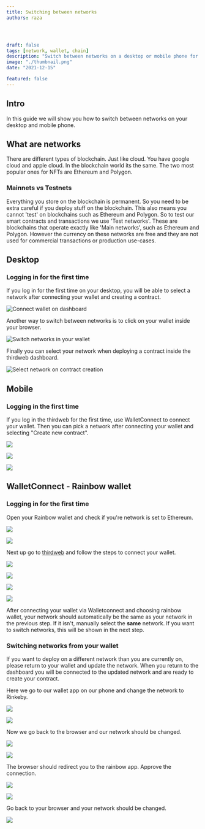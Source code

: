 ```yaml
---
title: Switching between networks
authors: raza




draft: false
tags: [network, wallet, chain]
description: "Switch between networks on a desktop or mobile phone for using the thirdweb dashboard"
image: "./thumbnail.png"
date: "2021-12-15"

featured: false
---
```


## Intro

In this guide we will show you how to switch between networks on your desktop and mobile phone.

## What are networks

There are different types of blockchain. Just like cloud. You have google cloud and apple cloud. In the blockchain world its the same. The two most popular ones for NFTs are Ethereum and Polygon.

### Mainnets vs Testnets

Everything you store on the blockchain is permanent. So you need to be extra careful if you deploy stuff on the blockchain. This also means you cannot 'test' on blockchains such as Ethereum and Polygon. So to test our smart contracts and transactions we use 'Test networks'. These are blockchains that operate exactly like 'Main networks', such as Ethereum and Polygon. However the currency on these networks are free and they are not used for commercial transactions or production use-cases.

## Desktop

### Logging in for the first time

If you log in for the first time on your desktop, you will be able to select a network after connecting your wallet and creating a contract.

![Connect wallet on dashboard](./desktop-dashboard-connect-wallet.png)

Another way to switch between networks is to click on your wallet inside your browser.

![Switch networks in your wallet](./change-network-in-wallet.png)

Finally you can select your network when deploying a contract inside the thirdweb dashboard.

![Select network on contract creation](./select-network-on-create-new-contract.png)

## Mobile

### Logging in the first time

If you log in the thirdweb for the first time, use WalletConnect to connect your wallet. Then you can pick a network after connecting your wallet and selecting "Create new contract".



![](./connect-wallet-on-mobile.png)

![](./select-walletconnect.png)

![](./select-network-mobile.png)



## WalletConnect - Rainbow wallet

### Logging in for the first time

Open your Rainbow wallet and check if you're network is set to Ethereum.



![](./add-cash.png)

![](./settings1.png)



Next up go to [thirdweb](http://thirdweb.com/dashboard) and follow the steps to connect your wallet.



![](./connect-wallet-on-mobile.png)

![](./select-walletconnect.png)

![](./walletconnect.png)

![](./thirdweb-connect.png)



After connecting your wallet via Walletconnect and choosing rainbow wallet, your network should automatically be the same as your network in the previous step. If it isn't, manually select the **same** network. If you want to switch networks, this will be shown in the next step.

### Switching networks from your wallet

If you want to deploy on a different network than you are currently on, please return to your wallet and update the network. When you return to the dashboard you will be connected to the updated network and are ready to create your contract.

Here we go to our wallet app on our phone and change the network to Rinkeby.



![](./settings-wallet-connect.png)

![](./rinkeby-selected.png)



Now we go back to the browser and our network should be changed.



![](./create-proj.png)

![](./thirdweb-setup-options.png)



The browser should redirect you to the rainbow app. Approve the connection.



![](./walletconnect-thirdweb.png)

![](./walletconnect-connected.png)



Go back to your browser and your network should be changed.

![](./phone-dashboard-rinkeby.png)
